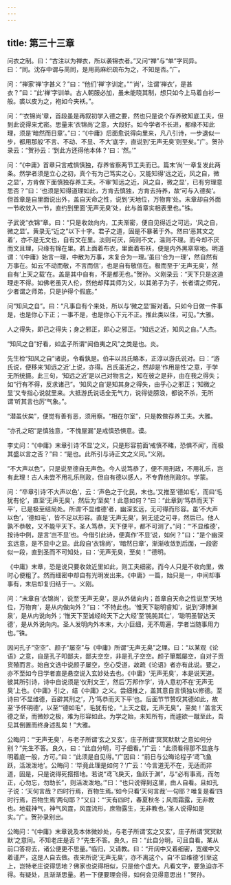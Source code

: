 ```yaml
---
---
---
```

title: 第三十三章
---







问衣之制。曰：“古注以为禅衣，所以袭锦衣者。”又问“禅”与“单”字同异。曰：“同。沈存中谓与苘同，是用苘麻织疏布为之，不知是否。”广。

问：“禅家‘禅’字甚义？”曰：“他们‘禅’字训定。”“‘尚’，注谓‘禅衣’，是甚衣？”曰：“此‘禅’字训单。古人朝服必加，虽未能晓其制，想只如今上马着白衫一般。裘以皮为之，袍如今夹袄。”。

问：“‘衣锦尚’章，首段虽是再叙初学入德之要，然也只是说个存养致知底工夫，但到此说得来尤密。思量来‘衣锦尚’之意，大段好。如今学者不长进，都缘不知此理，须是‘暗然而日章’。”曰：“《中庸》后面愈说得向里来，凡八引诗，一步退似一步，都用那般‘不言、不动、不显、不大’底字，直说到‘无声无臭’则至矣。”广。贺孙录云：“贺孙云：‘到此方还得他本体？’曰：‘然。’”

问：“《中庸》首章只言戒惧慎独，存养省察两节工夫而已。篇末‘尚’一章复发此两条。然学者须是立心之初，真个有为己笃实之心，又能知得‘远之近，风之自，微之显’，方肯做下面慎独存养工夫。不审‘知远之近，风之自，微之显’，已有穷理意思否？”曰：‘也须是知得道理如此，方肯去慎独，方肯去持养，故‘可与入德矣’。但首章是自里面说出外，盖自天命之性，说到‘天地位，万物育’处。末章却自外面一节收敛入一节，直约到里面‘无声无臭’处，此与首章实相表里也。”铢。

子武说“衣锦”章。曰：“只是收敛向内，工夫渐密，便自见得近之可远，‘风之自，微之显’。黄录无“近之”以下十字。君子之道，固是不暴著于外。然曰‘恶其文之着’，亦不是无文也，自有文在里。淡则可厌，简则不文，温则不理。而今却不厌而文且理，只缘有锦在里。若上面着布衣，里面着布袄，便是内外黑窣窣地。明道谓：‘《中庸》始言一理，中散为万事，末复合为一理。’虽曰‘合为一理’，然自然有万事在。如云‘不动而敬，不言而信’，也是自有敬信在。极而至于‘无声无臭’，然自有‘上天之载’在。盖是其中自有，不是都无也。”贺孙。义刚录云：“天下只是这道理走不得。如佛老虽灭人伦，然他却拜其师为父，以其弟子为子，长者谓之师兄，少者谓之师弟，只是护得个假底。”

问“知风之自”。曰：“凡事自有个来处，所以与‘微之显’厮对着。只如今日做一件事是，也是你心下正；一事不是，也是你心下元不正。推此类以往，可见。”大雅。

人之得失，即己之得失；身之邪正，即心之邪正。“知远之近，知风之自。”人杰。

“知风之自”好看，如孟子所谓“闻伯夷之风”之类是也。炎。

先生检“知风之自”诸说，令看孰是。伯丰以吕氏略本，正淳以游氏说对。曰：“游氏说，便移来‘知远之近’上说，亦得。吕氏虽近之，然却是‘作用是性’之意，于学无所统摄。此三句，‘知远之近’是以己对物言之，知在彼之是非，由在我之得失；如“行有不得，反求诸己”。‘知风之自’是知其身之得失，由乎心之邪正；‘知微之显’又专指心说就里来。大抵游氏说话全无气力，说得徒膀浪，都说不杀，无所谓‘听其言也厉’气象。”。

“潜虽伏矣”，便觉有善有恶，须用察。“相在尔室”，只是教做存养工夫。大雅。

“亦孔之昭”是慎独意，“不愧屋漏”是戒慎恐惧意。谟。

李丈问：“《中庸》末章引诗‘不显’之义，只是形容前面‘戒慎不睹，恐惧不闻’，而极其盛以言之否？”曰：“是也。此所引与诗正文之义同。”义刚。

“不大声以色”，只是说至德自无声色。今人说笃恭了，便不用刑政，不用礼乐，岂有此理！古人未尝不用礼乐刑政，但自有德以感人，不专靠他刑政尔。学蒙。

问：“卒章引诗‘不大声以色’，云：‘声色之于化民，末也。’又推至‘德如毛’，而曰‘毛犹有伦’，直至‘无声无臭’，然后为‘至矣’！此意如何？”曰：“此章到‘笃恭而天下平’，已是极至结局处。所谓‘不显维德’者，幽深玄远，无可得而形容。虽‘不大声以色’，‘德如毛’，皆不足以形容。直是‘无声无臭’，到无迹之可寻，然后已。他人孰不恭敬，又不能平天下。圣人笃恭，天下便平，都不可测了。”问：“‘不显维德’，按诗中例，是言‘岂不显’也。今借引此诗，便真作‘不显’说，如何？”曰：“是个幽深玄远意，是不显中之显。此段自‘衣锦尚’，‘暗然日章’，渐渐收敛到后面，一段密似一段，直到圣而不可知处，曰：‘无声无臭，至矣！’”德明。

《中庸》末章，恐是说只要收敛近里如此，则工夫细密。而今人只是不收向里，做时心便粗了。然而细密中却自有光明发出来。《中庸》一篇，始只是一，中间却事事有，末后却复归结于一。义刚。

问：“末章自‘衣锦尚’，说至‘无声无臭’，是从外做向内；首章自天命之性说至‘天地位，万物育’，是从内做向外？”曰：“不特此也。‘惟天下聪明睿知’，说到‘溥博渊泉’，是从内说向外；‘惟天下至诚经纶天下之大经’至‘肫肫其仁’，‘聪明圣智达天德’，是从外说向内。圣人发明内外本末，大小巨细，无不周遍，学者当随事用力也。”铢。

因问孔子“空空”、颜子“屡空”与《中庸》所谓“无声无臭”之理。曰：“以某观《论语》之意，自是孔子叩鄙夫，鄙夫空空，非是孔子空空。颜子箪瓢屡空，自对子贡货殖而言。始自文选中说颜子屡空，空心受道，故疏《论语》者亦有此说。要之，亦不至如今日学者直是悬空说入玄妙处去也。《中庸》‘无声无臭’，本是说天道。彼其所引诗，诗中自说须是‘仪刑文王’，然后‘万邦作孚’，诗人意初不在‘无声无臭’上也。《中庸》引之，结《中庸》之义。尝细推之，盖其意自言慎独以修德。至诗曰‘不显维德，百辟其刑之’，乃‘笃恭而天下平’也。后面节节赞叹其德如此，故至‘予怀明德’，以至‘“德如毛”，毛犹有伦，“上天之载，无声无臭”，至矣！’盖言天德之至，而微妙之极，难为形容如此。为学之始，未知所有，而遽欲一蹴至此，吾见其倒置而终身述乱矣！”大雅。

公晦问：“‘无声无臭’，与老子所谓‘玄之又玄’，庄子所谓‘冥冥默默’之意如何分别？”先生不答。良久，曰：“此自分明，可子细看。”广云：“此须看得那不显底与明着底一般，方可。”曰：“此须是自见得。”广因曰：“前日与公晦论程子‘鸢飞鱼跃，活泼泼地’。公晦问：‘毕竟此理是如何？’广云：‘今言道无不在，无适而非道，固是，只是说得死撘撘地。若说“鸢飞戾天，鱼跃于渊”，与“必有事焉，而勿正，心勿忘，勿助长”，则活泼泼地。’”曰：“也只说得到这里，由人自看。且如孔子说：‘天何言哉？四时行焉，百物生焉。’如今只看‘天何言哉’一句耶？唯复是看‘四时行焉，百物生焉’两句耶？”又曰：“‘天有四时，春夏秋冬；风雨霜露，无非教也。地载神气，神气风霆，风霆流形，庶物露生，无非教也。’圣人说得如是实。”广。贺孙录别出。

公晦问：“《中庸》末章说及本体微妙处，与老子所谓‘玄之又玄’，庄子所谓‘冥冥默默’之意同。不知老庄是否？”先生不答。良久，曰：“此自分明，可且自看。某从前口答将去，诸公便更不思量。”临归，又请教。曰：“开阔中又着细密，宽缓中又着谨严，这是人自去做。夜来所说‘无声无臭’，亦不离这个。自‘不显维德’引至这上，岂特老庄说得恁地？佛家也说得相似，只是他个虚大。凡看文字，要急迫亦不得。有疑处，且渐渐思量。若一下便要理会得，如何会见得意思出！”贺孙。